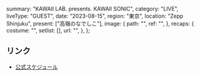  summary: "KAWAII LAB. presents. KAWAII SONIC",
  category: "LIVE",
  liveType: "GUEST",
  date: "2023-08-15",
  region: "東京",
  location: "Zepp Shinjuku",
  present: ["高嶺のなでしこ"],
  image: {
    path: "",
    ref: "",
  },
  recaps: {
    costume: "",
    setlist: [],
    url: "",
  },
};

## リンク

- [公式スケジュール](https://takanenonadeshiko.jp/?p=1212)
